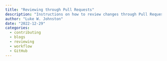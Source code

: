 ```yaml
---
title: "Reviewing through Pull Requests"
description: "Instructions on how to review changes through Pull Requests."
author: "Luke W. Johnston"
date: "2022-12-29"
categories:
  - contributing
  - blogs
  - reviewing
  - workflow
  - GitHub
---
```

